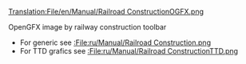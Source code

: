 [[Translation:File/en/Manual/Railroad ConstructionOGFX.png]]

OpenGFX image by railway construction toolbar
*For generic see [[:File:ru/Manual/Railroad Construction.png]]
*For TTD grafics see [[:File:ru/Manual/Railroad ConstructionTTD.png]]